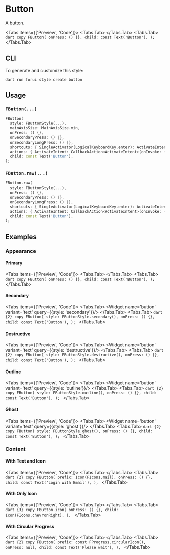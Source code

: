 
# Button

A button.

<LinkBadgeGroup>
    <LinkBadge label="API Reference" href="https://pub.dev/documentation/forui/latest/forui.widgets.button/"/>
</LinkBadgeGroup>

<Tabs items={['Preview', 'Code']}>
  <Tabs.Tab>
    <Widget name='button' variant='text' query={{}}/>
  </Tabs.Tab>
  <Tabs.Tab>
    ```dart copy
    FButton(
      onPress: () {},
      child: const Text('Button'),
    );
    ```
  </Tabs.Tab>
</Tabs>

## CLI

To generate and customize this style:

```shell copy
dart run forui style create button 
```

## Usage

### `FButton(...)`

```dart copy
FButton(
  style: FButtonStyle(...),
  mainAxisSize: MainAxisSize.min,
  onPress: () {},
  onSecondaryPress: () {},
  onSecondaryLongPress: () {},
  shortcuts: { SingleActivator(LogicalKeyboardKey.enter): ActivateIntent() },
  actions: { ActivateIntent: CallbackAction<ActivateIntent>(onInvoke: (_) {}) },
  child: const Text('Button'),
);
```

### `FButton.raw(...)`

```dart copy
FButton.raw(
  style: FButtonStyle(...),
  onPress: () {},
  onSecondaryPress: () {},
  onSecondaryLongPress: () {},
  shortcuts: { SingleActivator(LogicalKeyboardKey.enter): ActivateIntent() },
  actions: { ActivateIntent: CallbackAction<ActivateIntent>(onInvoke: (_) {}) },
  child: const Text('Button'),
);
```

## Examples

### Appearance

#### Primary

<Tabs items={['Preview', 'Code']}>
  <Tabs.Tab>
    <Widget name='button' variant='text' query={{}}/>
  </Tabs.Tab>
  <Tabs.Tab>
    ```dart copy
    FButton(
      onPress: () {},
      child: const Text('Button'),
    );
    ```
  </Tabs.Tab>
</Tabs>

#### Secondary

<Tabs items={['Preview', 'Code']}>
  <Tabs.Tab>
    <Widget name='button' variant='text' query={{style: 'secondary'}}/>
  </Tabs.Tab>
  <Tabs.Tab>
    ```dart {2} copy
    FButton(
      style: FButtonStyle.secondary(),
      onPress: () {},
      child: const Text('Button'),
    );
    ```
  </Tabs.Tab>
</Tabs>

#### Destructive

<Tabs items={['Preview', 'Code']}>
  <Tabs.Tab>
    <Widget name='button' variant='text' query={{style: 'destructive'}}/>
  </Tabs.Tab>
  <Tabs.Tab>
    ```dart {2} copy
    FButton(
      style: FButtonStyle.destructive(),
      onPress: () {},
      child: const Text('Button'),
    );
    ```
  </Tabs.Tab>
</Tabs>

#### Outline

<Tabs items={['Preview', 'Code']}>
  <Tabs.Tab>
    <Widget name='button' variant='text' query={{style: 'outline'}}/>
  </Tabs.Tab>
  <Tabs.Tab>
    ```dart {2} copy
    FButton(
      style: FButtonStyle.outline(),
      onPress: () {},
      child: const Text('Button'),
    );
    ```
  </Tabs.Tab>
</Tabs>

#### Ghost

<Tabs items={['Preview', 'Code']}>
  <Tabs.Tab>
    <Widget name='button' variant='text' query={{style: 'ghost'}}/>
  </Tabs.Tab>
  <Tabs.Tab>
    ```dart {2} copy
    FButton(
      style: FButtonStyle.ghost(),
      onPress: () {},
      child: const Text('Button'),
    );
    ```
  </Tabs.Tab>
</Tabs>

### Content

#### With Text and Icon

<Tabs items={['Preview', 'Code']}>
  <Tabs.Tab>
    <Widget name='button' variant='icon' query={{}}/>
  </Tabs.Tab>
  <Tabs.Tab>
    ```dart {2} copy
    FButton(
      prefix: Icon(FIcons.mail),
      onPress: () {},
      child: const Text('Login with Email'),
    ),
    ```
  </Tabs.Tab>
</Tabs>

#### With Only Icon

<Tabs items={['Preview', 'Code']}>
  <Tabs.Tab>
    <Widget name='button' variant='only-icon' query={{}}/>
  </Tabs.Tab>
  <Tabs.Tab>
    ```dart {3} copy
    FButton.icon(
      onPress: () {},
      child: Icon(FIcons.chevronRight),
    ),
    ```
  </Tabs.Tab>
</Tabs>

#### With Circular Progress

<Tabs items={['Preview', 'Code']}>
  <Tabs.Tab>
    <Widget name='button' variant='circular-progress' query={{}}/>
  </Tabs.Tab>
  <Tabs.Tab>
    ```dart {2} copy
    FButton(
      prefix: const FProgress.circularIcon(),
      onPress: null,
      child: const Text('Please wait'),
    ),
    ```
  </Tabs.Tab>
</Tabs>
